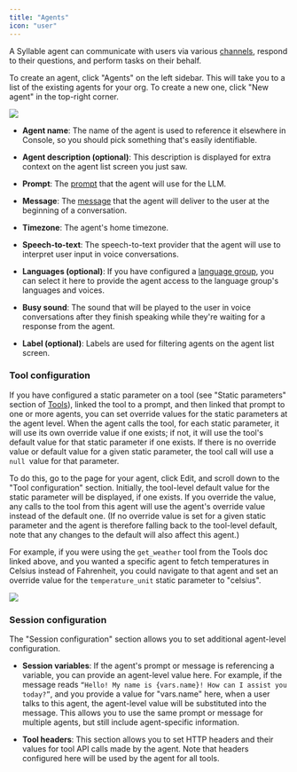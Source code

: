 ```yaml
---
title: "Agents"
icon: "user"
---
```


A Syllable agent can communicate with users via various [channels](/Resources/Channels), respond to their questions, and perform tasks on their behalf.

To create an agent, click "Agents" on the left sidebar. This will take you to a list of the existing agents for your org. To create a new one, click "New agent" in the top-right corner.

![](/mintlify/images/create_new_agent_03_11.jpg)

* **Agent name**: The name of the agent is used to reference it elsewhere in Console, so you should pick something that's easily identifiable.

* **Agent description (optional)**: This description is displayed for extra context on the agent list screen you just saw.

* **Prompt**: The [prompt](/Resources/Prompts) that the agent will use for the LLM.

* **Message**: The [message](/Resources/Messages) that the agent will deliver to the user at the beginning of a conversation.

* **Timezone**: The agent's home timezone.

* **Speech-to-text**: The speech-to-text provider that the agent will use to interpret user input in voice conversations.

* **Languages (optional)**: If you have configured a [language group](/Resources/LanguageGroups), you can select it here to provide the agent access to the language group's languages and voices.

* **Busy sound**: The sound that will be played to the user in voice conversations after they finish speaking while they're waiting for a response from the agent.

* **Label (optional)**: Labels are used for filtering agents on the agent list screen.

### Tool configuration

If you have configured a static parameter on a tool (see "Static parameters" section of [Tools](/Resources/Tools)), linked the tool to a prompt, and then linked that prompt to one or more agents, you can set override values for the static parameters at the agent level. When the agent calls the tool, for each static parameter, it will use its own override value if one exists; if not, it will use the tool's default value for that static parameter if one exists. If there is no override value or default value for a given static parameter, the tool call will use a `null `value for that parameter.

To do this, go to the page for your agent, click Edit, and scroll down to the "Tool configuration" section. Initially, the tool-level default value for the static parameter will be displayed, if one exists. If you override the value, any calls to the tool from this agent will use the agent's override value instead of the default one. (If no override value is set for a given static parameter and the agent is therefore falling back to the tool-level default, note that any changes to the default will also affect this agent.)

For example, if you were using the `get_weather` tool from the Tools doc linked above, and you wanted a specific agent to fetch temperatures in Celsius instead of Fahrenheit, you could navigate to that agent and set an override value for the `temperature_unit` static parameter to "celsius".

![](/mintlify/images/tool_static_param_override.jpg)

### Session configuration

The "Session configuration" section allows you to set additional agent-level configuration.

* **Session variables**: If the agent's prompt or message is referencing a variable, you can provide an agent-level value here. For example, if the message reads `“Hello! My name is {vars.name}! How can I assist you today?”`, and you provide a value for "vars.name" here, when a user talks to this agent, the agent-level value will be substituted into the message. This allows you to use the same prompt or message for multiple agents, but still include agent-specific information.

* **Tool headers**: This section allows you to set HTTP headers and their values for tool API calls made by the agent. Note that headers configured here will be used by the agent for all tools.